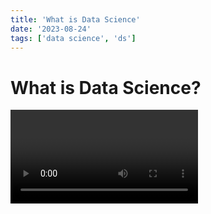 ```yaml
---
title: 'What is Data Science'
date: '2023-08-24'
tags: ['data science', 'ds']
---
```


# What is Data Science?

<Video id="bZu2TT6aFSM" />

Hello and welcome to this post.

## Sample heading 2

Inside sample heading 2. And some more text.

